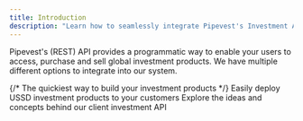 ```yaml
---
title: Introduction
description: "Learn how to seamlessly integrate Pipevest's Investment API"
---
```


Pipevest's (REST) API provides a programmatic way to enable your users to access, purchase and sell global investment products.
We have multiple different options to integrate into our system.

<CardGroup cols={1}>
  {/* <Card
    title="Widgets & SDKs"
    icon="cubes-stacked"
    href="/widgets-sdks"
    horizontal
  >
    The quickiest way to build your investment products
  </Card> */}
  <Card title="USSD API" icon="mobile-retro" href="/concepts" horizontal>
    Easily deploy USSD investment products to your customers
  </Card>
  <Card
    title="Client API"
    icon="circle-nodes"
    href="/api-reference"
    iconType="solid"
    horizontal
  >
    Explore the ideas and concepts behind our client investment API
  </Card>
</CardGroup>

